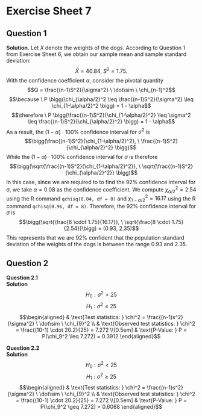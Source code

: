 # Exercise Sheet 7

## Question 1
**Solution.** Let $X$ denote the weights of the dogs. According to Question 1 from Exercise Sheet 6, we obtain our sample mean and sample standard deviation:
    $$\bar{X} = 40.84, \ S^2 = 1.75.$$
    With the confidence coefficient $\alpha$, consider the pivotal quantity $$Q = \frac{(n-1)S^2}{\sigma^2} \ \dot\sim \ \chi_{n-1}^2$$
    $$\because \ P \bigg(\chi_{\alpha/2}^2 \leq \frac{(n-1)S^2}{\sigma^2} \leq \chi_{1-\alpha/2}^2 \bigg) = 1 - \alpha$$
    $$\therefore \ P \bigg(\frac{(n-1)S^2}{\chi_{1-\alpha/2}^2} \leq \sigma^2 \leq \frac{(n-1)S^2}{\chi_{\alpha/2}^2} \bigg) = 1 - \alpha$$
    As a result, the $(1 - \alpha) \cdot 100\%$ confidence interval for $\sigma^2$ is
    $$\bigg(\frac{(n-1)S^2}{\chi_{1-\alpha/2}^2}, \ \frac{(n-1)S^2}{\chi_{\alpha/2}^2} \bigg)$$
    While the $(1 - \alpha) \cdot 100\%$ confidence interval for $\sigma$ is therefore 
    $$\bigg(\sqrt{\frac{(n-1)S^2}{\chi_{1-\alpha/2}^2}}, \ \sqrt{\frac{(n-1)S^2}{\chi_{\alpha/2}^2}} \bigg)$$
    In this case, since we are required to to find the $92\%$ confidence interval for $\sigma$, we take $\alpha = 0.08$ as the confidence coefficient. We compute $\chi_{\alpha/2}^2 = 2.54$ using the R command `qchisq(0.04, df = 8)` and $\chi_{1-\alpha/2}^2 = 16.17$ using the R command `qchisq(0.96, df = 8)`. Therefore, the $92\%$ confidence interval for $\sigma$ is
    $$\bigg(\sqrt{\frac{8 \cdot 1.75}{16.17}}, \ \sqrt{\frac{8 \cdot 1.75}{2.54}}\bigg) = (0.93, 2.35)$$
    This represents that we are $92\%$ confident that the population standard deviation of the weights of the dogs is between the range $0.93$ and $2.35$.
    
## Question 2
**Question 2.1** \
**Solution** $$H_0: \sigma^2 > 25$$ $$H_1: \sigma^2 \leq 25$$
    $$\begin{aligned}
    & \text{Test statistics: } \chi^2 = \frac{(n-1)s^2}{\sigma^2} \ \dot\sim \ \chi_{9}^2 \\
    & \text{Observed test statistics: } \chi^2 = \frac{(10-1) \cdot 20.2}{25} = 7.272 \\[0.5em]
    & \text{P-Value: } P = P(\chi_9^2 \leq 7.272) = 0.3912 \end{aligned}$$

**Question 2.2**\
**Solution** $$H_0: \sigma^2 < 25$$ $$H_1: \sigma^2 \geq 25$$
    $$\begin{aligned}
    & \text{Test statistics: } \chi^2 = \frac{(n-1)s^2}{\sigma^2} \ \dot\sim \ \chi_{9}^2 \\
    & \text{Observed test statistics: } \chi^2 = \frac{(10-1) \cdot 20.2}{25} = 7.272 \\[0.5em]
    & \text{P-Value: } P = P(\chi_9^2 \geq 7.272) = 0.6088 \end{aligned}$$
    